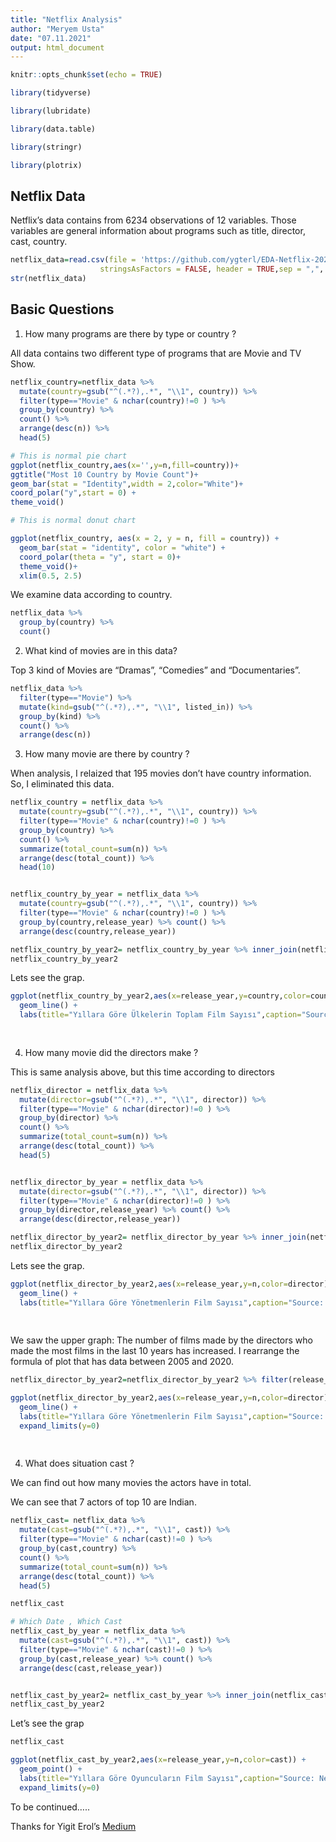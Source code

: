 ```yaml
---
title: "Netflix Analysis"
author: "Meryem Usta"
date: "07.11.2021"
output: html_document
---
```


```r
knitr::opts_chunk$set(echo = TRUE)

library(tidyverse)

library(lubridate)

library(data.table)

library(stringr)

library(plotrix)
```

## Netflix Data

Netflix's data contains from 6234 observations of 12 variables. Those variables are general information about programs such as title, director, cast, country.

```r
netflix_data=read.csv(file = 'https://github.com/ygterl/EDA-Netflix-2020-in-R/raw/master/netflix_titles.csv',
                    stringsAsFactors = FALSE, header = TRUE,sep = ",", encoding="UTF-8")
str(netflix_data)


```
 
## Basic Questions 

  1. How many programs are there by type or country ? 

All data contains two different type of programs that are Movie and TV Show.

```r
netflix_country=netflix_data %>%
  mutate(country=gsub("^(.*?),.*", "\\1", country)) %>% 
  filter(type=="Movie" & nchar(country)!=0 ) %>%
  group_by(country) %>%
  count() %>%
  arrange(desc(n)) %>% 
  head(5)

# This is normal pie chart
ggplot(netflix_country,aes(x='',y=n,fill=country))+
ggtitle("Most 10 Country by Movie Count")+
geom_bar(stat = "Identity",width = 2,color="White")+
coord_polar("y",start = 0) +
theme_void()

# This is normal donut chart

ggplot(netflix_country, aes(x = 2, y = n, fill = country)) +
  geom_bar(stat = "identity", color = "white") +
  coord_polar(theta = "y", start = 0)+
  theme_void()+
  xlim(0.5, 2.5)

``` 

We examine data according to country. 
 
```r
netflix_data %>% 
  group_by(country) %>%
  count()

```
 
 
 
 2. What kind of movies are in this data? 
 
 Top 3 kind of Movies are "Dramas", "Comedies" and "Documentaries".
 
```r
netflix_data %>%
  filter(type=="Movie") %>%
  mutate(kind=gsub("^(.*?),.*", "\\1", listed_in)) %>%
  group_by(kind) %>%
  count() %>% 
  arrange(desc(n))
``` 
 
 3. How many movie are there by country ? 
 
 When analysis, I relaized that 195 movies don't have country information. So, I eliminated this data.

```r
netflix_country = netflix_data %>%
  mutate(country=gsub("^(.*?),.*", "\\1", country)) %>% 
  filter(type=="Movie" & nchar(country)!=0 ) %>%
  group_by(country) %>% 
  count() %>%
  summarize(total_count=sum(n)) %>%
  arrange(desc(total_count)) %>%
  head(10)


netflix_country_by_year = netflix_data %>% 
  mutate(country=gsub("^(.*?),.*", "\\1", country)) %>% 
  filter(type=="Movie" & nchar(country)!=0 ) %>%
  group_by(country,release_year) %>% count() %>%
  arrange(desc(country,release_year)) 

netflix_country_by_year2= netflix_country_by_year %>% inner_join(netflix_country,by="country")
netflix_country_by_year2
``` 
 
Lets see the grap.
 
```r

ggplot(netflix_country_by_year2,aes(x=release_year,y=country,color=country,size=n)) + 
  geom_line() + 
  labs(title="Yıllara Göre Ülkelerin Toplam Film Sayısı",caption="Source: Netflix")
  
  
``` 
 4. How many movie did the directors make ? 
 
 This is same analysis above, but this time according to directors
 

```r
netflix_director = netflix_data %>%
  mutate(director=gsub("^(.*?),.*", "\\1", director)) %>% 
  filter(type=="Movie" & nchar(director)!=0 ) %>%
  group_by(director) %>% 
  count() %>%
  summarize(total_count=sum(n)) %>%
  arrange(desc(total_count)) %>%
  head(5)


netflix_director_by_year = netflix_data %>% 
  mutate(director=gsub("^(.*?),.*", "\\1", director)) %>% 
  filter(type=="Movie" & nchar(director)!=0 ) %>%
  group_by(director,release_year) %>% count() %>%
  arrange(desc(director,release_year)) 

netflix_director_by_year2= netflix_director_by_year %>% inner_join(netflix_director,by="director")
netflix_director_by_year2
``` 

Lets see the grap.
 
```r

ggplot(netflix_director_by_year2,aes(x=release_year,y=n,color=director)) + 
  geom_line() + 
  labs(title="Yıllara Göre Yönetmenlerin Film Sayısı",caption="Source: Netflix")
  
  
``` 

We saw the upper graph:
The number of films made by the directors who made the most films in the last 10 years has increased. I rearrange the formula of plot  that has data between 2005 and 2020.


 
```r
netflix_director_by_year2=netflix_director_by_year2 %>% filter(release_year>=2005 & release_year<=2020)

ggplot(netflix_director_by_year2,aes(x=release_year,y=n,color=director)) + 
  geom_line() + 
  labs(title="Yıllara Göre Yönetmenlerin Film Sayısı",caption="Source: Netflix") +
  expand_limits(y=0)
  
  
``` 



 4. What does situation cast ? 
 
We can find out how many movies the actors have in total.

 We can see that  7 actors of top 10  are Indian.
```r

netflix_cast= netflix_data %>%
  mutate(cast=gsub("^(.*?),.*", "\\1", cast)) %>% 
  filter(type=="Movie" & nchar(cast)!=0 ) %>%
  group_by(cast,country) %>% 
  count() %>%
  summarize(total_count=sum(n)) %>%
  arrange(desc(total_count)) %>%
  head(5)

netflix_cast

``` 


```  r

# Which Date , Which Cast
netflix_cast_by_year = netflix_data %>% 
  mutate(cast=gsub("^(.*?),.*", "\\1", cast)) %>% 
  filter(type=="Movie" & nchar(cast)!=0 ) %>%
  group_by(cast,release_year) %>% count() %>%
  arrange(desc(cast,release_year))


netflix_cast_by_year2= netflix_cast_by_year %>% inner_join(netflix_cast,by="cast")
netflix_cast_by_year2
``` 

 
 Let's see the grap
 
```  r

netflix_cast

ggplot(netflix_cast_by_year2,aes(x=release_year,y=n,color=cast)) + 
  geom_point() + 
  labs(title="Yıllara Göre Oyuncuların Film Sayısı",caption="Source: Netflix") +
  expand_limits(y=0)

``` 
 
To be continued.....




Thanks for Yigit Erol’s [Medium](https://medium.com/deep-learning-turkiye/exploration-of-netflix-2020-dataset-in-r-markdown-eda-b202bbaec4a)




